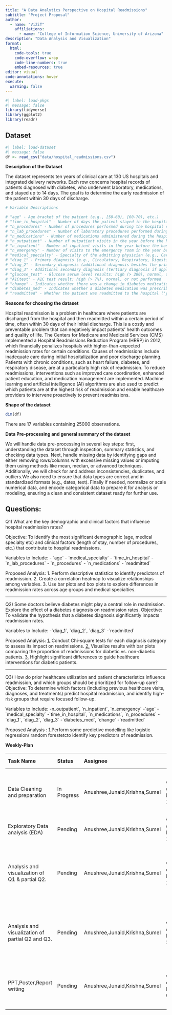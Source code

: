 ```yaml
---
title: "A Data Analytics Perspective on Hospital Readmissions"
subtitle: "Project Proposal"
author: 
  - name: "ViZiT"
    affiliations:
      - name: "College of Information Science, University of Arizona"
description: "Data Analysis and Visualization"
format:
  html:
    code-tools: true
    code-overflow: wrap
    code-line-numbers: true
    embed-resources: true
editor: visual
code-annotations: hover
execute:
  warning: false
---
```


```r
#| label: load-pkgs
#| message: false
library(tidyverse)
library(ggplot2)
library(readr)
```

## Dataset

```r
#| label: load-dataset
#| message: false
df <- read_csv("data/hospital_readmissions.csv")
```

**Description of the Dataset**

The dataset represents ten years of clinical care at 130 US hospitals and integrated delivery networks. Each row concerns hospital records of patients diagnosed with diabetes, who underwent laboratory, medications, and stayed up to 14 days. The goal is to determine the early readmission of the patient within 30 days of discharge.

```r
# Variable Descriptions

# "age" - Age bracket of the patient (e.g., [50-60), [60-70), etc.)
# "time_in_hospital" - Number of days the patient stayed in the hospital (ranges from 1 to 14 days)
# "n_procedures" - Number of procedures performed during the hospital stay
# "n_lab_procedures" - Number of laboratory procedures performed during the hospital stay
# "n_medications" - Number of medications administered during the hospital stay
# "n_outpatient" - Number of outpatient visits in the year before the hospital stay
# "n_inpatient" - Number of inpatient visits in the year before the hospital stay
# "n_emergency" - Number of visits to the emergency room in the year before the hospital stay
# "medical_specialty" - Specialty of the admitting physician (e.g., Cardiology, Internal Medicine)
# "diag_1" - Primary diagnosis (e.g., Circulatory, Respiratory, Digestive, etc.)
# "diag_2" - Secondary diagnosis (additional diagnosis besides the primary one)
# "diag_3" - Additional secondary diagnosis (tertiary diagnosis if applicable)
# "glucose_test" - Glucose serum level results: high (> 200), normal, or not performed
# "A1Ctest" - A1C test result: high (> 7%), normal, or not performed
# "change" - Indicates whether there was a change in diabetes medication ('yes' or 'no')
# "diabetes_med" - Indicates whether a diabetes medication was prescribed ('yes' or 'no')
# "readmitted" - Whether the patient was readmitted to the hospital ('yes' or 'no')

```

**Reasons for choosing the dataset**

Hospital readmission is a problem in healthcare where patients are discharged from the hospital and then readmitted within a certain period of time, often within 30 days of their initial discharge. This is a costly and preventable problem that can negatively impact patients' health outcomes and quality of life. The Centers for Medicare and Medicaid Services (CMS) implemented a Hospital Readmissions Reduction Program (HRRP) in 2012, which financially penalizes hospitals with higher-than-expected readmission rates for certain conditions. Causes of readmissions include inadequate care during initial hospitalization and poor discharge planning. Patients with chronic conditions, such as heart failure, diabetes, and respiratory disease, are at a particularly high risk of readmission. To reduce readmissions, interventions such as improved care coordination, enhanced patient education, and medication management are implemented. Machine learning and artificial intelligence (AI) algorithms are also used to predict which patients are at the highest risk of readmission and enable healthcare providers to intervene proactively to prevent readmissions.

**Shape of the dataset**

```r
dim(df)
```

There are 17 variables containing 25000 observations.

**Data Pre-processing and general summary of the dataset**

We will handle data pre-processing in several key steps: first, understanding the dataset through inspection, summary statistics, and checking data types. Next, handle missing data by identifying gaps and either removing rows/columns with excessive missing values or imputing them using methods like mean, median, or advanced techniques. Additionally, we will check for and address inconsistencies, duplicates, and outliers.We also need to ensure that data types are correct and in standardized formats (e.g., dates, text). Finally if needed, normalize or scale numerical data, and encode categorical data to prepare it for analysis or modeling, ensuring a clean and consistent dataset ready for further use.

## **Questions**:

Q1) What are the key demographic and clinical factors that influence hospital readmission rates?

Objective: To identify the most significant demographic (age, medical specialty etc) and clinical factors (length of stay, number of procedures, etc.) that contribute to hospital readmissions.

Variables to Include: - \`age\` - \`medical_specialty\` - \`time_in_hospital\` - \`n_lab_procedures\` - \`n_procedures\` - \`n_medications\` - \`readmitted\`

Proposed Analysis: 1. Perform descriptive statistics to identify predictors of readmission. 2. Create a correlation heatmap to visualize relationships among variables. 3. Use bar plots and box plots to explore differences in readmission rates across age groups and medical specialties.

------------------------------------------------------------------------

Q2) Some doctors believe diabetes might play a central role in readmission. Explore the effect of a diabetes diagnosis on readmission rates. Objective: To validate the hypothesis that a diabetes diagnosis significantly impacts readmission rates.

Variables to Include: -\`diag_1\`, \`diag_2\`, \`diag_3\` -\`readmitted\`

Proposed Analysis: [1.]{.underline} Conduct Chi-square tests for each diagnosis category to assess its impact on readmissions. [2.]{.underline} Visualize results with bar plots comparing the proportion of readmissions for diabetic vs. non-diabetic patients. [3.]{.underline} Highlight significant differences to guide healthcare interventions for diabetic patients.

------------------------------------------------------------------------

Q3) How do prior healthcare utilization and patient characteristics influence readmission, and which groups should be prioritized for follow-up care? Objective: To determine which factors (including previous healthcare visits, diagnoses, and treatments) predict hospital readmission, and identify high-risk groups that require focused follow-up.

Variables to Include: -n_outpatient\`, \`n_inpatient\`, \`n_emergency\` -\`age\` -\`medical_specialty\` -\`time_in_hospital\`, \`n_medications\`, \`n_procedures\` -\`diag_1\`, \`diag_2\`, \`diag_3\` -\`diabetes_med\`, \`change\` -\`readmitted\`

Proposed Analysis : [1.]{.underline}Perform some predictive modelling like logistic regression/ random forestetcto identify key predictors of readmission.

**Weekly-Plan**

| **Task Name**                                    | **Status**  | **Assignee**                  | **Due Date**   | **Priority** | **Summary**                                                                                           |
|:-----------|:-----------|:-----------|------------|:-----------|:-----------|
| Data Cleaning and preparation                    | In Progress | Anushree,Junaid,Krishna,Sumel | week of Nov 11 | High         | Clean data (remove missing values, format dates, standardize variables).                              |
| Exploratory Data analysis (EDA)                  | Pending     | Anushree,Junaid,Krishna,Sumel | week of Nov 11 | High         | Explore basic statistics and distributions of variables.                                              |
| Analysis and visualization of Q1 & partial Q2.   | Pending     | Anushree,Junaid,Krishna,Sumel | week of Nov 18 | HIgh         | Explore patterns and relationship between variables to arrive at best possible analysis of Q1 and Q2. |
| Analysis and visualization of partial Q2 and Q3. | Pending     | Anushree,Junaid,Krishna,Sumel | week of Nov 25 | High         | Explore patterns and relationship between variables to arrive at best possible analysis of Q2 and Q3. |
| PPT,Poster,Report writing                        | Pending     | Anushree,Junaid,Krishna,Sumel | week of Dec 02 | High         | Compile findings into a cohesive report with visualizations and conclusions.                          |

